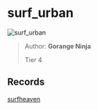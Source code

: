
# surf_urban

![surf_urban](https://raw.githubusercontent.com/Sayt123/SurfMapPics/Maps-and-bonuses/csgo/surf_urban.jpg)

> Author: **Gorange Ninja**
>
> Tier 4

## Records

[surfheaven](https://surfheaven.eu/map/surf_urban)
